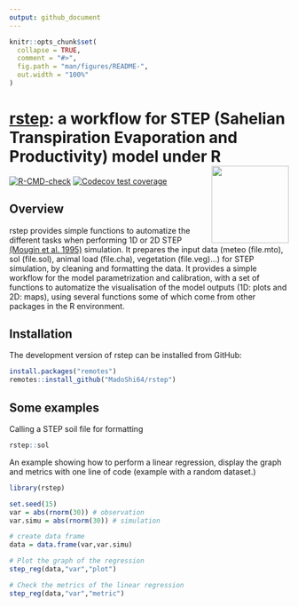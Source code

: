 ```yaml
---
output: github_document
---
```


<!-- README.md is generated from README.Rmd. Please edit that file -->

```r
knitr::opts_chunk$set(
  collapse = TRUE,
  comment = "#>",
  fig.path = "man/figures/README-",
  out.width = "100%"
)
```


# [rstep](https://vezy.github.io/DynACof): a workflow for STEP (Sahelian Transpiration Evaporation and Productivity) model under R <img src="man/figures/logo.png" align="right" height="139" />



<!-- badges: start -->
[![R-CMD-check](https://github.com/MadoShi64/rstep/workflows/R-CMD-check/badge.svg)](https://github.com/MadoShi64/rstep/actions)
[![Codecov test coverage](https://codecov.io/gh/MadoShi64/rstep/branch/master/graph/badge.svg)](https://app.codecov.io/gh/MadoShi64/rstep?branch=master)
<!-- badges: end -->



## Overview

rstep provides simple functions to automatize the different tasks when performing 1D or 2D STEP [(Mougin et al. 1995)](https://www.sciencedirect.com/science/article/abs/pii/0034425794001268) simulation. It prepares the input data (meteo (file.mto), sol (file.sol), animal load (file.cha), vegetation (file.veg)...) for STEP simulation, by cleaning and formatting the data. It provides a simple workflow for the model parametrization and calibration, with a set of functions to automatize the visualisation of the model outputs (1D: plots and 2D: maps), using several functions some of which come from other packages in the R environment. 


## Installation

The development version of rstep can be installed from GitHub:

``` r
install.packages("remotes")
remotes::install_github("MadoShi64/rstep")
```


## Some examples

Calling a STEP soil file for formatting

```r
rstep::sol
```


An example showing how to perform a linear regression, display the graph and metrics with one line of code (example with a random dataset.) 

```r
library(rstep)

set.seed(15)
var = abs(rnorm(30)) # observation
var.simu = abs(rnorm(30)) # simulation

# create data frame
data = data.frame(var,var.simu) 

# Plot the graph of the regression
step_reg(data,"var","plot")

# Check the metrics of the linear regression 
step_reg(data,"var","metric")

```

